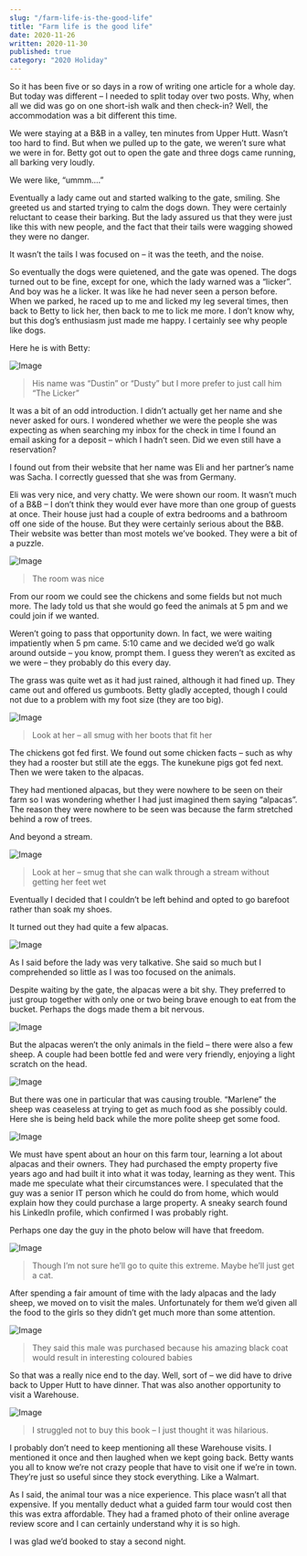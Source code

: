 ```yaml
---
slug: "/farm-life-is-the-good-life"
title: "Farm life is the good life"
date: 2020-11-26
written: 2020-11-30
published: true
category: "2020 Holiday"
---
```


So it has been five or so days in a row of writing one article for a whole day. But today was different – I needed to split today over two posts. Why, when all we did was go on one short-ish walk and then check-in? Well, the accommodation was a bit different this time.

We were staying at a B&B in a valley, ten minutes from Upper Hutt. Wasn’t too hard to find. But when we pulled up to the gate, we weren’t sure what we were in for. Betty got out to open the gate and three dogs came running, all barking very loudly.

We were like, “ummm….”

Eventually a lady came out and started walking to the gate, smiling. She greeted us and started trying to calm the dogs down. They were certainly reluctant to cease their barking. But the lady assured us that they were just like this with new people, and the fact that their tails were wagging showed they were no danger.

It wasn’t the tails I was focused on – it was the teeth, and the noise.

So eventually the dogs were quietened, and the gate was opened. The dogs turned out to be fine, except for one, which the lady warned was a “licker”. And boy was he a licker. It was like he had never seen a person before. When we parked, he raced up to me and licked my leg several times, then back to Betty to lick her, then back to me to lick me more. I don’t know why, but this dog’s enthusiasm just made me happy. I certainly see why people like dogs.

Here he is with Betty:

![Image](img_20201126_153643.jpg)

> His name was “Dustin” or “Dusty” but I more prefer to just call him “The Licker”

It was a bit of an odd introduction. I didn’t actually get her name and she never asked for ours. I wondered whether we were the people she was expecting as when searching my inbox for the check in time I found an email asking for a deposit – which I hadn’t seen. Did we even still have a reservation?

I found out from their website that her name was Eli and her partner’s name was Sacha. I correctly guessed that she was from Germany.

Eli was very nice, and very chatty. We were shown our room. It wasn’t much of a B&B – I don’t think they would ever have more than one group of guests at once. Their house just had a couple of extra bedrooms and a bathroom off one side of the house. But they were certainly serious about the B&B. Their website was better than most motels we’ve booked. They were a bit of a puzzle.

![Image](img_20201126_154241.jpg)

> The room was nice

From our room we could see the chickens and some fields but not much more. The lady told us that she would go feed the animals at 5 pm and we could join if we wanted.

Weren’t going to pass that opportunity down. In fact, we were waiting impatiently when 5 pm came. 5:10 came and we decided we’d go walk around outside – you know, prompt them. I guess they weren’t as excited as we were – they probably do this every day.

The grass was quite wet as it had just rained, although it had fined up. They came out and offered us gumboots. Betty gladly accepted, though I could not due to a problem with my foot size (they are too big).

![Image](img_20201126_172152.jpg)

> Look at her – all smug with her boots that fit her

The chickens got fed first. We found out some chicken facts – such as why they had a rooster but still ate the eggs. The kunekune pigs got fed next. Then we were taken to the alpacas.

They had mentioned alpacas, but they were nowhere to be seen on their farm so I was wondering whether I had just imagined them saying “alpacas”. The reason they were nowhere to be seen was because the farm stretched behind a row of trees.

And beyond a stream.

![Image](img_20201126_173212.jpg)

> Look at her – smug that she can walk through a stream without getting her feet wet

Eventually I decided that I couldn’t be left behind and opted to go barefoot rather than soak my shoes.

It turned out they had quite a few alpacas.

![Image](img_20201126_173536.jpg)

As I said before the lady was very talkative. She said so much but I comprehended so little as I was too focused on the animals.

Despite waiting by the gate, the alpacas were a bit shy. They preferred to just group together with only one or two being brave enough to eat from the bucket. Perhaps the dogs made them a bit nervous.

![Image](img_20201126_173638.jpg)

But the alpacas weren’t the only animals in the field – there were also a few sheep. A couple had been bottle fed and were very friendly, enjoying a light scratch on the head.

![Image](img_20201126_174909.jpg)

But there was one in particular that was causing trouble. “Marlene” the sheep was ceaseless at trying to get as much food as she possibly could. Here she is being held back while the more polite sheep get some food.

![Image](img_20201126_174210.jpg)

We must have spent about an hour on this farm tour, learning a lot about alpacas and their owners. They had purchased the empty property five years ago and had built it into what it was today, learning as they went. This made me speculate what their circumstances were. I speculated that the guy was a senior IT person which he could do from home, which would explain how they could purchase a large property. A sneaky search found his LinkedIn profile, which confirmed I was probably right.

Perhaps one day the guy in the photo below will have that freedom.

![Image](img_20201126_175341.jpg)

> Though I’m not sure he’ll go to quite this extreme. Maybe he’ll just get a cat.

After spending a fair amount of time with the lady alpacas and the lady sheep, we moved on to visit the males. Unfortunately for them we’d given all the food to the girls so they didn’t get much more than some attention.

![Image](img_20201126_180625.jpg)

> They said this male was purchased because his amazing black coat would result in interesting coloured babies

So that was a really nice end to the day. Well, sort of – we did have to drive back to Upper Hutt to have dinner. That was also another opportunity to visit a Warehouse.

![Image](img_20201126_201245.jpg)

> I struggled not to buy this book – I just thought it was hilarious.

I probably don’t need to keep mentioning all these Warehouse visits. I mentioned it once and then laughed when we kept going back. Betty wants you all to know we’re not crazy people that have to visit one if we’re in town. They’re just so useful since they stock everything. Like a Walmart.

As I said, the animal tour was a nice experience. This place wasn’t all that expensive. If you mentally deduct what a guided farm tour would cost then this was extra affordable. They had a framed photo of their online average review score and I can certainly understand why it is so high.

I was glad we’d booked to stay a second night.